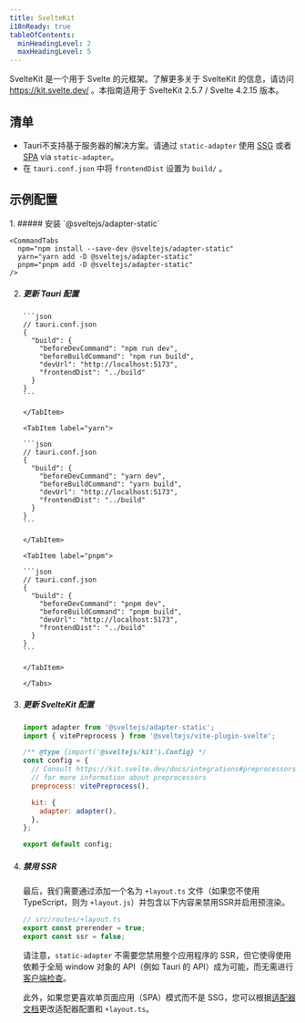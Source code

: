 ```yaml
---
title: SvelteKit
i18nReady: true
tableOfContents:
  minHeadingLevel: 2
  maxHeadingLevel: 5
---
```



SvelteKit 是一个用于 Svelte 的元框架。了解更多关于 SvelteKit 的信息，请访问 https://kit.svelte.dev/ 。本指南适用于 SvelteKit 2.5.7 / Svelte 4.2.15 版本。

## 清单

- Tauri不支持基于服务器的解决方案。请通过 `static-adapter` 使用 [SSG](https://kit.svelte.dev/docs/adapter-static) 或者 [SPA](https://kit.svelte.dev/docs/single-page-apps) via `static-adapter`。
- 在 `tauri.conf.json` 中将 `frontendDist` 设置为 `build/` 。

## 示例配置

<Steps>
1.  ##### 安装 `@sveltejs/adapter-static`

    <CommandTabs
      npm="npm install --save-dev @sveltejs/adapter-static"
      yarn="yarn add -D @sveltejs/adapter-static"
      pnpm="pnpm add -D @sveltejs/adapter-static"
    />

2.  ##### 更新 Tauri 配置

    <Tabs>

    <TabItem label="npm">

        ```json
        // tauri.conf.json
        {
          "build": {
            "beforeDevCommand": "npm run dev",
            "beforeBuildCommand": "npm run build",
            "devUrl": "http://localhost:5173",
            "frontendDist": "../build"
          }
        }
        ```

        </TabItem>

        <TabItem label="yarn">

        ```json
        // tauri.conf.json
        {
          "build": {
            "beforeDevCommand": "yarn dev",
            "beforeBuildCommand": "yarn build",
            "devUrl": "http://localhost:5173",
            "frontendDist": "../build"
          }
        }
        ```

        </TabItem>

        <TabItem label="pnpm">

        ```json
        // tauri.conf.json
        {
          "build": {
            "beforeDevCommand": "pnpm dev",
            "beforeBuildCommand": "pnpm build",
            "devUrl": "http://localhost:5173",
            "frontendDist": "../build"
          }
        }
        ```

        </TabItem>

        </Tabs>

3.  ##### 更新 SvelteKit 配置

    ```js title="svelte.config.js" {1}
    import adapter from '@sveltejs/adapter-static';
    import { vitePreprocess } from '@sveltejs/vite-plugin-svelte';

    /** @type {import('@sveltejs/kit').Config} */
    const config = {
      // Consult https://kit.svelte.dev/docs/integrations#preprocessors
      // for more information about preprocessors
      preprocess: vitePreprocess(),

      kit: {
        adapter: adapter(),
      },
    };

    export default config;
    ```

4.  ##### 禁用 SSR

    最后，我们需要通过添加一个名为 `+layout.ts` 文件（如果您不使用 TypeScript，则为 `+layout.js`）并包含以下内容来禁用SSR并启用预渲染。

    ```ts
    // src/routes/+layout.ts
    export const prerender = true;
    export const ssr = false;
    ```

    请注意，`static-adapter` 不需要您禁用整个应用程序的 SSR，但它使得使用依赖于全局 window 对象的 API（例如 Tauri 的 API）成为可能，而无需进行[客户端检查](https://kit.svelte.dev/docs/faq#how-do-i-use-x-with-sveltekit-how-do-i-use-a-client-side-only-library-that-depends-on-document-or-window)。

    此外，如果您更喜欢单页面应用（SPA）模式而不是 SSG，您可以根据[适配器文档](https://kit.svelte.dev/docs/single-page-apps)更改适配器配置和 `+layout.ts`。

</Steps>
